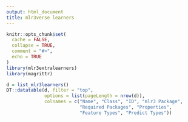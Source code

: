 ```yaml
---
output: html_document
title: mlr3verse learners
---
```


```r
knitr::opts_chunk$set(
  cache = FALSE,
  collapse = TRUE,
  comment = "#>",
  echo = TRUE
)
library(mlr3extralearners)
library(magrittr)
```

```r
d = list_mlr3learners()
DT::datatable(d, filter = "top",
              options = list(pageLength = nrow(d)),
              colnames = c("Name", "Class", "ID", "mlr3 Package",
                           "Required Packages", "Properties",
                           "Feature Types", "Predict Types"))
```
